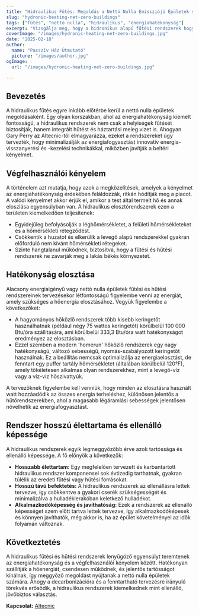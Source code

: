 ```yaml
---
title: "Hidraulikus Fűtés: Megoldás a Nettó Nulla Emissziójú Épületek számára"
slug: "hydronic-heating-net-zero-buildings"
tags: ["fűtés", "nettó nulla", "hidraulikus", "energiahatékonyság"]
excerpt: "Vizsgálja meg, hogy a hidronikus alapú fűtési rendszerek hogyan biztosítanak hatékony megoldásokat nettó nulla épületek számára, miközben kiemelkedően magas kényelmi szintet tartanak fenn."
coverImage: "/images/hydronic-heating-net-zero-buildings.jpg"
date: "2025-02-18"
author:
  name: "Passzív Ház Útmutató"
  picture: "/images/author.jpg"
ogImage:
  url: "/images/hydronic-heating-net-zero-buildings.jpg"

---
```

## Bevezetés

A hidraulikus fűtés egyre inkább előtérbe kerül a nettó nulla épületek megoldásaként. Egy olyan korszakban, ahol az energiahatékonyság kiemelt fontosságú, a hidraulikus rendszerek nem csak a helyiségek fűtését biztosítják, hanem integrált hűtést és háztartási meleg vizet is. Ahogyan Gary Perry az Altecnic-től elmagyarázza, ezeket a rendszereket úgy tervezték, hogy minimalizálják az energiafogyasztást innovatív energia-visszanyerési és -kezelési technikákkal, miközben javítják a beltéri kényelmet.

## Végfelhasználói kényelem

A történelem azt mutatja, hogy azok a megközelítések, amelyek a kényelmet az energiahatékonyság érdekében feláldozzák, ritkán hódítják meg a piacot. A valódi kényelmet akkor érjük el, amikor a test által termelt hő és annak eloszlása egyensúlyban van. A hidraulikus elosztórendszerek ezen a területen kiemelkedően teljesítenek:

- Egyidejűleg befolyásolják a léghőmérsékletet, a felületi hőmérsékleteket és a hőmérsékleti rétegződést.
- Csökkentik a huzatot és elkerülik a levegő alapú rendszerekkel gyakran előforduló nem kívánt hőmérsékleti rétegeket.
- Szinte hangtalanul működnek, biztosítva, hogy a fűtési és hűtési rendszerek ne zavarják meg a lakás békés környezetét.
## Hatékonyság elosztása

Alacsony energiaigényű vagy nettó nulla épületek fűtési és hűtési rendszereinek tervezésekor létfontosságú figyelembe venni az energiát, amely szükséges a hőenergia elosztásához. Vegyük figyelembe a következőket:

- A hagyományos hőközlő rendszerek több kisebb keringetőt használhatnak (például négy 75 wattos keringetőt) körülbelül 100 000 Btu/óra szállítására, ami körülbelül 333,3 Btu/óra watt hatékonyságot eredményez az elosztásban.
- Ezzel szemben a modern 'homerun' hőközlő rendszerek egy nagy hatékonyságú, változó sebességű, nyomás-szabályozott keringetőt használnak. Ez a beállítás nemcsak optimalizálja az energiaelosztást, de fenntart egy puffer tartály hőmérsékletet (általában körülbelül 120°F), amely tökéletesen alkalmas olyan rendszerekhez, mint a levegő-víz vagy a víz-víz hőszivattyúk.

A tervezőknek figyelembe kell venniük, hogy minden az elosztásra használt watt hozzáadódik az összes energia terheléshez, különösen jelentős a hűtőrendszerekben, ahol a magasabb légáramlási sebességek jelentősen növelhetik az energiafogyasztást.
## Rendszer hosszú élettartama és ellenálló képessége

A hidraulikus rendszerek egyik legmeggyőzőbb érve azok tartóssága és ellenálló képessége. A fő előnyök a következők:

- **Hosszabb élettartam:** Egy megfelelően tervezett és karbantartott hidraulikus rendszer komponensei sok évtizedig tarthatnak, gyakran túlélik az eredeti fűtési vagy hűtési forrásokat.
- **Hosszú távú befektetés:** A hidraulikus rendszerek az ellenállásra lettek tervezve, így csökkentve a gyakori cserék szükségességét és minimalizálva a hulladéklerakóban keletkező hulladékot.
- **Alkalmazkodóképesség és javíthatóság:** Ezek a rendszerek az ellenálló képességet szem előtt tartva lettek tervezve, így alkalmazkodóképesek és könnyen javíthatók, még akkor is, ha az épület követelményei az idők folyamán változnak.

## Következtetés

A hidraulikus fűtési és hűtési rendszerek lenyűgöző egyensúlyt teremtenek az energiahatékonyság és a végfelhasználói kényelem között. Hatékonyan szállítják a hőenergiát, csendesen működnek, és jelentős tartósságot kínálnak, így meggyőző megoldást nyújtanak a nettó nulla épületek számára. Ahogy a decarbonizációra és a fenntartható tervezésre irányuló törekvés erősödik, a hidraulikus rendszerek kiemelkednek mint ellenálló, jövőbiztos választás.

**Kapcsolat:** [Altecnic](https://www.altecnic.co.uk)
